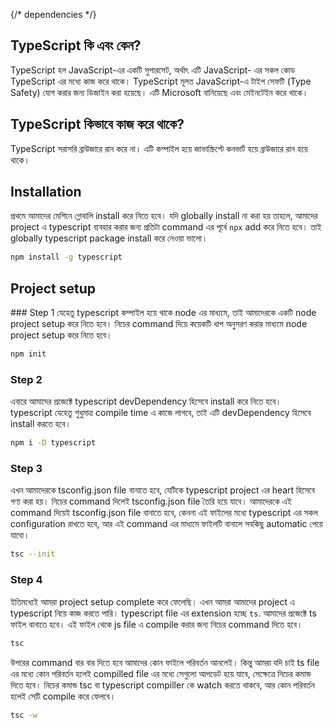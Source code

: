 {/* dependencies */}

## TypeScript কি এবং কেন?

TypeScript হল JavaScript-এর একটি সুপারসেট, অর্থাৎ এটি JavaScript- এর সকল কোড TypeScript এর মধ্যে কাজ করে থাকে। TypeScript মূলত JavaScript-এ টাইপ সেফটি (Type Safety) যোগ করার জন্য ডিজাইন করা হয়েছে। এটি Microsoft বানিয়েছে এবং মেইনটেইন করে থাকে।

## TypeScript কিভাবে কাজ করে থাকে?

TypeScript সরাসরি ব্রাউজারে রান করে না। এটি কম্পাইল হয়ে জাভাস্ক্রিপ্টে কনভার্ট হয়ে ব্রাউজারে রান হয়ে থাকে।

## Installation

প্রথমে আমাদের মেশিনে গ্লোবালি install করে নিতে হবে। যদি globally install না করা হয় তাহলে, আমাদের project এ typescript ব্যবহার করার জন্য প্রতিটা command এর পূর্বে `npx` add করে নিতে হবে। তাই globally typescript package install করে নেওয়া ভালো।

```bash copy
npm install -g typescript
```

## Project setup

<Steps>
### Step 1
যেহেতু typescript কম্পাইল হয়ে থাকে node এর মাধ্যমে, তাই আমাদেরকে একটি node project setup করে নিতে হবে। নিচের command দিয়ে কয়েকটি ধাপ অনুসরণ করার মাধ্যমে node project setup করে নিতে হবে।

```bash copy
npm init
```

### Step 2

এবারে আমাদের প্রজেক্টে typescript devDependency হিসেবে install করে নিতে হবে। typescript যেহেতু শুধুমাত্র compile time এ কাজে লাগবে, তাই এটি devDependency হিসেবে install করতে হবে।

```bash copy
npm i -D typescript
```

### Step 3

এখন আমাদেরকে tsconfig.json file বানাতে হবে, যেটিকে typescript project এর heart হিসেবে গণ্য করা হয়। নিচের command দিলেই tsconfig.json file তৈরি হয়ে যাবে। আমাদেরকে এই command দিয়েই tsconfig.json file বানাতে হবে, কেননা এই ফাইলের মধ্যে typescript এর সকল configuration রাখতে হবে, আর এই command এর মাধ্যমে ফাইলটি বানালে সবকিছু automatic পেয়ে যাবো।

```bash copy
tsc --init
```

### Step 4

ইতিমধ্যেই আমরা project setup complete করে ফেলেছি। এখন আমরা আমাদের project এ typescript নিয়ে কাজ করতে পারি। typescript file এর extension হচ্ছে `ts`. আমাদের প্রজেক্টে ts ফাইল বানাতে হবে। এই ফাইল থেকে js file এ compile করার জন্য নিচের command দিতে হবে। 

```bash copy 
tsc 
```

উপরের command বার বার দিতে হবে আমাদের কোন ফাইলে পরিবর্তন আনলেই। কিন্তু আমরা যদি চাই ts file এর মধ্যে কোন পরিবর্তন হলেই compilled file এর মধ্যে সেগুলো আপডেট হয়ে যাবে, সেক্ষেত্রে নিচের কমান্ড দিতে হবে। নিচের কমান্ড tsc বা typescript compiller কে watch করতে থাকবে, আর কোন পরিবর্তন হলেই সেটি compile করে ফেলবে।

```bash copy 
tsc -w 
```

</Steps>
